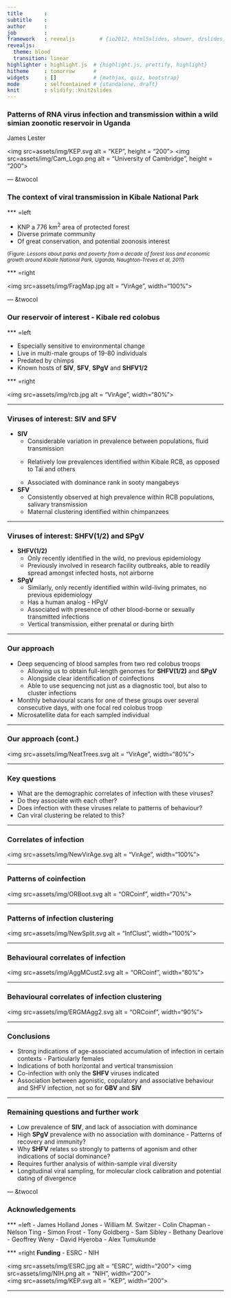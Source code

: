 ```yaml
---
title       : 
subtitle    : 
author      : 
job         : 
framework   : revealjs        # {io2012, html5slides, shower, dzslides, ...}
revealjs: 
  theme: blood
  transition: linear
highlighter : highlight.js  # {highlight.js, prettify, highlight}
hitheme     : tomorrow      # 
widgets     : []            # {mathjax, quiz, bootstrap}
mode        : selfcontained # {standalone, draft}
knit        : slidify::knit2slides
---
```


### Patterns of RNA virus infection and transmission within a wild simian zoonotic reservoir in Uganda
James Lester

<img src=assets/img/KEP.svg alt = "KEP", height = "200">
<img src=assets/img/Cam_Logo.png alt = "University of Cambridge", height = "200">

--- &twocol

### The context of viral transmission in Kibale National Park

*** =left

- KNP a 776 km<sup>2</sup> area of protected forest
- Diverse primate community
- Of great conservation, and potential zoonosis interest

<small>(Figure: <i>Lessons about parks and poverty from a decade of forest loss and economic growth around Kibale National Park, Uganda, Naughton-Treves et al, 2011</i>)</small>

*** =right

<img src=assets/img/FragMap.jpg alt = "VirAge", width="100%">

--- &twocol

### Our reservoir of interest - Kibale red colobus

*** =left

- Especially sensitive to environmental change
- Live in multi-male groups of 19-80 individuals
- Predated by chimps
- Known hosts of **SIV**, **SFV**, **SPgV** and **SHFV1/2**

*** =right

<img src=assets/img/rcb.jpg alt = "VirAge", width="80%">

---

### Viruses of interest: **SIV** and **SFV**

- **SIV**
  - Considerable variation in prevalence between populations, fluid transmission
  - <p>Relatively low prevalences identified within Kibale RCB, as opposed to Ta&iuml; and others</p> 
  - Associated with dominance rank in sooty mangabeys
- **SFV**
  - Consistently observed at high prevalence within RCB populations, salivary transmission
  - Maternal clustering identified within chimpanzees

---

### Viruses of interest: SHFV(1/2) and SPgV

- **SHFV(1/2)**
  - Only recently identified in the wild, no previous epidemiology
  - Previously involved in research facility outbreaks, able to readily spread amongst infected hosts, not airborne
- **SPgV**
  - Similarly, only recently identified within wild-living primates, no previous epidemiology
  - Has a human analog - HPgV
  - Associated with presence of other blood-borne or sexually transmitted infections
  - Vertical transmission, either prenatal or during birth

---

### Our approach

- Deep sequencing of blood samples from two red colobus troops
  - Allowing us to obtain full-length genomes for **SHFV(1/2)** and **SPgV**
  - Alongside clear identification of coinfections
  - Able to use sequencing not just as a diagnostic tool, but also to cluster infections
- Monthly behavioural scans for one of these groups over several consecutive days, with one focal red colobus troop
- Microsatellite data for each sampled individual

---

### Our approach (cont.)

<img src=assets/img/NeatTrees.svg alt = "VirAge", width="80%">

---

### Key questions
- What are the demographic correlates of infection with these viruses?
- Do they associate with each other?
- Does infection with these viruses relate to patterns of behaviour?
- Can viral clustering be related to this?

---

### Correlates of infection
<img src=assets/img/NewVirAge.svg alt = "VirAge", width="100%">

---

### Patterns of coinfection
<img src=assets/img/ORBoot.svg alt = "ORCoinf", width="70%">

---

### Patterns of infection clustering
<img src=assets/img/NewSplit.svg alt = "InfClust", width="100%">

---

### Behavioural correlates of infection
<img src=assets/img/AggMCust2.svg alt = "ORCoinf", width="80%">

---

### Behavioural correlates of infection clustering
<img src=assets/img/ERGMAgg2.svg alt = "ORCoinf", width="90%">

---

### Conclusions
- Strong indications of age-associated accumulation of infection in certain contexts - Particularly females
- Indications of both horizontal and vertical transmission
- Co-infection with only the **SHFV** viruses indicated
- Association between agonistic, copulatory and associative behaviour and SHFV infection, not so for **GBV** and **SIV**

---

### Remaining questions and further work

- Low prevalence of **SIV**, and lack of association with dominance
- High **SPgV** prevalence with no association with dominance - Patterns of recovery and immunity?
- Why **SHFV** relates so strongly to patterns of agonism and other indications of social dominance?
- Requires further analysis of within-sample viral diversity
- Longitudinal viral sampling, for molecular clock calibration and potential dating of divergence

--- &twocol

### Acknowledgements

*** =left
- James Holland Jones
- William M. Switzer
- Colin Chapman
- Nelson Ting
- Simon Frost
- Tony Goldberg
- Sam Sibley
- Bethany Dearlove
- Geoffrey Weny
- David Hyeroba
- Alex Tumukunde 

*** =right
**Funding**
- ESRC
- NIH

<img src=assets/img/ESRC.jpg alt = "ESRC", width="200">
<img src=assets/img/NIH.png alt = "NIH", width="200"><br>
<img src=assets/img/KEP.svg alt = "KEP", width="200">

---